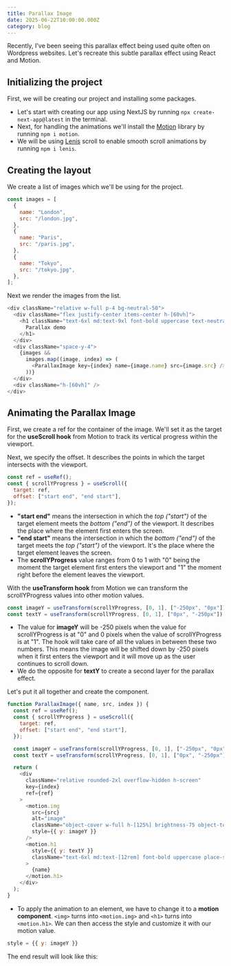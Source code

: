 ```yaml
---
title: Parallax Image
date: 2025-06-22T10:00:00.000Z
category: blog
---
```


Recently, I've been seeing this parallax effect being used quite often on Wordpress websites. Let's recreate this subtle parallax effect using React and Motion.

<MP4Video video="https://res.cloudinary.com/di81zcvbz/video/upload/v1750542891/Blog/Parallax_Image_Small_yrpvdt.mp4" />

## Initializing the project

First, we will be creating our project and installing some packages.

* Let's start with creating our app using NextJS by running `npx create-next-app@latest` in the terminal.
* Next, for handling the animations we'll install the [Motion](https://motion.dev/docs/react-quick-start) library by running `npm i motion`.
* We will be using [Lenis](https://github.com/darkroomengineering/lenis/blob/main/README.md) scroll to enable smooth scroll animations by running `npm i lenis`.

## Creating the layout

We create a list of images which we'll be using for the project.

```javascript
const images = [
  {
    name: "London",
    src: "/london.jpg",
  },
  {
    name: "Paris",
    src: "/paris.jpg",
  },
  {
    name: "Tokyo",
    src: "/tokyo.jpg",
  },
];
```

Next we render the images from the list.

```javascript
<div className="relative w-full p-4 bg-neutral-50">
  <div className="flex justify-center items-center h-[60vh]">
    <h1 className="text-6xl md:text-9xl font-bold uppercase text-neutral-900">
      Parallax demo
    </h1>
  </div>
  <div className="space-y-4">
    {images &&
      images.map((image, index) => (
        <ParallaxImage key={index} name={image.name} src={image.src} />
      ))}
  </div>
  <div className="h-[60vh]" />
</div>
```

## Animating the Parallax Image

First, we create a ref for the container of the image. We'll set it as the target for the **useScroll hook** from Motion to track its vertical progress within the viewport.

Next, we specify the offset. It describes the points in which the target intersects with the viewport.

```javascript
const ref = useRef();
const { scrollYProgress } = useScroll({
  target: ref,
  offset: ["start end", "end start"],
});
```

* **"start end"** means the intersection in which the *top ("start")* of the target element meets the *bottom ("end")* of the viewport. It describes the place where the element first enters the screen.
* **"end start"** means the intersection in which the *bottom ("end")* of the target meets the *top ("start")* of the viewport. It's the place where the target element leaves the screen.
* The **scrollYProgress** value ranges from 0 to 1 with "0" being the moment the target element first enters the viewport and "1" the moment right before the element leaves the viewport.

With the **useTransform hook** from Motion we can transform the scrollYProgress values into other motion values.

```javascript
const imageY = useTransform(scrollYProgress, [0, 1], ["-250px", "0px"]);
const textY = useTransform(scrollYProgress, [0, 1], ["0px", "-250px"]);
```

* The value for **imageY** will be -250 pixels when the value for scrollYProgress is at "0" and 0 pixels when the value of scrollYProgress is at "1". The hook will take care of all the values in between these two numbers. This means the image will be shifted down by -250 pixels when it first enters the viewport and it will move up as the user continues to scroll down.
* We do the opposite for **textY** to create a second layer for the parallax effect.

Let's put it all together and create the component.

```javascript
function ParallaxImage({ name, src, index }) {
  const ref = useRef();
  const { scrollYProgress } = useScroll({
    target: ref,
    offset: ["start end", "end start"],
  });

  const imageY = useTransform(scrollYProgress, [0, 1], ["-250px", "0px"]);
  const textY = useTransform(scrollYProgress, [0, 1], ["0px", "-250px"]);

  return (
    <div
      className="relative rounded-2xl overflow-hidden h-screen"
      key={index}
      ref={ref}
    >
      <motion.img
        src={src}
        alt="image"
        className="object-cover w-full h-[125%] brightness-75 object-top"
        style={{ y: imageY }}
      />
      <motion.h1
        style={{ y: textY }}
        className="text-6xl md:text-[12rem] font-bold uppercase place-self-center absolute top-1/2 left-1/2 transform -translate-x-1/2 translate-y-1/2 "
      >
        {name}
      </motion.h1>
    </div>
  );
}
```

* To apply the animation to an element, we have to change it to a **motion component**. `<img>` turns into `<motion.img>` and `<h1>` turns into `<motion.h1>`. We can then access the style and customize it with our motion value.

```javascript
style = {{ y: imageY }}
```

The end result will look like this:

<MP4Video video="https://res.cloudinary.com/di81zcvbz/video/upload/v1750542891/Blog/Parallax_Image_Small_yrpvdt.mp4" />
